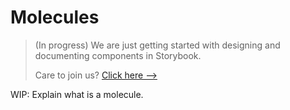 
<Meta 
    title="Molecules/Introduction" 
/>

# Molecules

> (In progress) We are just getting started with designing and documenting components in Storybook.
>
> Care to join us? [Click here -->](https://github.com/asyncapi/design-system)

WIP: Explain what is a molecule.

